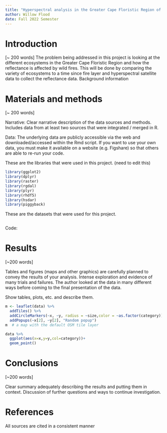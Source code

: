 ```yaml
---
title: "Hyperspectral analysis in the Greater Cape Floristic Region of South Africa"
author: Willow Flood
date: Fall 2022 Semester
---
```


# Introduction

[~ 200 words]
The problem being addressed in this project is looking at the different ecosystems in the Greater Cape Floristic Region and how the reflectance is affected by wild fires. This will be done by comparing the variety of ecosystems to a time since fire layer and hyperspectral satellite data to collect the reflectance data. Background information   

# Materials and methods

[~ 200 words]

Narrative: Clear narrative description of the data sources and methods. Includes data from at least two sources that were integrated / merged in R.

Data: The underlying data are publicly accessible via the web and downloaded/accessed within the Rmd script. If you want to use your own data, you must make it available on a website (e.g. Figshare) so that others are able to re-run your code.

These are the libraries that were used in this project. (need to edit this)
```r
library(ggplot2)
library(dplyr)
library(raster)
library(rgdal)
library(plyr)
library(rhdf5)
library(hsdar)
library(piggyback)
```

These are the datasets that were used for this project.
```r

```

Code:

# Results

[~200 words]

Tables and figures (maps and other graphics) are carefully planned to convey the results of your analysis. Intense exploration and evidence of many trials and failures. The author looked at the data in many different ways before coming to the final presentation of the data.

Show tables, plots, etc. and describe them.

```r
m <- leaflet(data) %>% 
  addTiles() %>% 
  addCircleMarkers(~x, ~y, radius = ~size,color = ~as.factor(category)) %>% 
  addPopups(~x[2], ~y[2], "Random popup")
m  # a map with the default OSM tile layer
```


```r
data %>% 
  ggplot(aes(x=x,y=y,col=category))+
  geom_point()
```

# Conclusions

[~200 words]

Clear summary adequately describing the results and putting them in context. Discussion of further questions and ways to continue investigation.

# References

All sources are cited in a consistent manner
